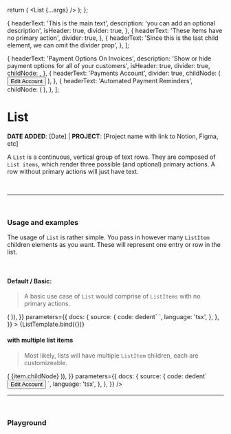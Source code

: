 

<Meta
  title='Organism/List'
  component={List}
  argTypes={argTypes}
  subcomponents={ListItem}
/>

  return (
    <Box width='700px'>
      <List {...args} />
    </Box>
  );
};


  {
    headerText: 'This is the main text',
    description: 'you can add an optional description',
    isHeader: true,
    divider: true,
  },
  {
    headerText: 'These items have no primary action',
    divider: true,
  },
  {
    headerText:
      'Since this is the last child element, we can omit the divider prop',
  },
];

  {
    headerText: 'Payment Options On Invoices',
    description: 'Show or hide payment options for all of your customers',
    isHeader: true,
    divider: true,
    childNode: <Switch color='primary' />,
  },
  {
    headerText: 'Payments Account',
    divider: true,
    childNode: (
      <Button variant='primary' color='blue'>
        Edit Account
      </Button>
    ),
  },
  {
    headerText: 'Automated Payment Reminders',
    childNode: (
      <IconButton>
        <ExpandMoreIcon />
      </IconButton>
    ),
  },
];

# List

**DATE ADDED**: [Date] | **PROJECT**: [Project name with link to Notion, Figma, etc]

A `List` is a continuous, vertical group of text rows. They are composed of `List items`, which render
three possible (and optional) primary actions. A row without primary actions will just have text.

<br />

---

<br />

### Usage and examples

The usage of `List` is rather simple. You pass in however many `ListItem` children elements as you want.
These will represent one entry or row in the list.

<br />

#### Default / Basic:

> A basic use case of `List` would comprise of `ListItems` with no primary actions.

<Canvas>
  <Story
    name='Basic'
    component={List}
    args={{
      border: 'greyscale.500',
      children: listItems.map((item) => (
        <ListItem
          headerText={item.headerText}
          description={item.description}
          isHeader={item.isHeader}
          divider={item.divider}
        />
      )),
    }}
    parameters={{
      docs: {
        source: {
          code: dedent`
          <List>
            <ListItem
              headerText="This is the main text"
              description="you can add an optional description
              isHeader
              divider
            />
            <ListItem
              headerText="These items have no primary action"
              divider
            />
            <ListItem headerText="Since this is the last child element, we can omit the divider prop" />
          </List>
          `,
          language: 'tsx',
        },
      },
    }}
  >
    {ListTemplate.bind({})}
  </Story>
</Canvas>

#### with multiple list items

> Most likely, lists will have multiple `ListItem` children, each are customizeable.

<Canvas>
  <Story
    name='with multiple list items'
    component={List}
    args={{
      border: 'blue.500',
      children: variantListItems.map((item) => (
        <ListItem
          headerText={item.headerText}
          description={item.description}
          isHeader={item.isHeader}
          divider={item.divider}
        >
          {item.childNode}
        </ListItem>
      )),
    }}
    parameters={{
      docs: {
        source: {
          code: dedent`
          <List>
            <ListItem
              headerText="Payment Options On Invoices"
              description="Show or hide payment options for all of your customers"
              divider
              isHeader
            >
              <Switch />
            </ListItem>
            <ListItem headerText="Payments Account" divider>
              <Button variant="primary" color="blue">
                Edit Account
              </Button>
            </ListItem>
            <ListItem headerText="Automated Payment Reminders">
              <IconButton><ExpandMoreIcon /> </IconButton>
            </ListItem>
          </List>
          `,
          language: 'tsx',
        },
      },
    }}
  />
</Canvas>

<br />

---

<br />

### Playground

<Canvas>
  <Story name='Playground' story={list} />
</Canvas>

<ArgsTable of={List} story='Playground' />
